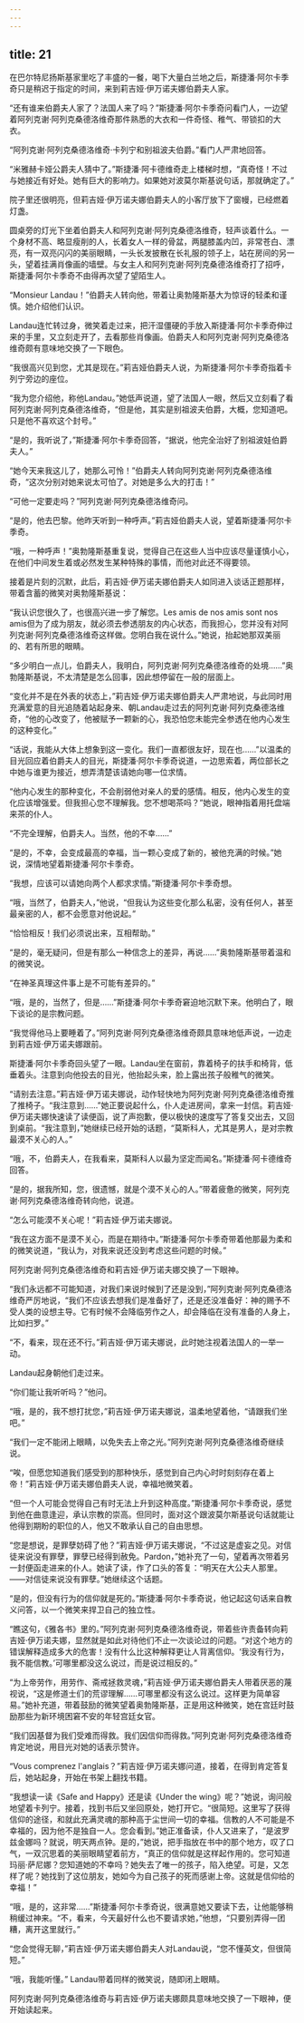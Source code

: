 ```yaml
---
---
---
```

title: 21
---




在巴尔特尼扬斯基家里吃了丰盛的一餐，喝下大量白兰地之后，斯捷潘·阿尔卡季奇只是稍迟于指定的时间，来到莉吉娅·伊万诺夫娜伯爵夫人家。

“还有谁来伯爵夫人家了？法国人来了吗？”斯捷潘·阿尔卡季奇问看门人，一边望着阿列克谢·阿列克桑德洛维奇那件熟悉的大衣和一件奇怪、稚气、带锁扣的大衣。

“阿列克谢·阿列克桑德洛维奇·卡列宁和别祖波夫伯爵。”看门人严肃地回答。

“米雅赫卡娅公爵夫人猜中了。”斯捷潘·阿卡德维奇走上楼梯时想，“真奇怪！不过与她接近有好处。她有巨大的影响力。如果她对波莫尔斯基说句话，那就确定了。”

院子里还很明亮，但莉吉娅·伊万诺夫娜伯爵夫人的小客厅放下了窗幔，已经燃着灯盏。

圆桌旁的灯光下坐着伯爵夫人和阿列克谢·阿列克桑德洛维奇，轻声谈着什么。一个身材不高、略显瘦削的人，长着女人一样的骨盆，两腿膝盖内凹，非常苍白、漂亮，有一双亮闪闪的美丽眼睛，一头长发披散在长礼服的领子上，站在房间的另一头，望着挂满肖像画的墙壁。与女主人和阿列克谢·阿列克桑德洛维奇打了招呼，斯捷潘·阿尔卡季奇不由得再次望了望陌生人。

“Monsieur Landau！”伯爵夫人转向他，带着让奥勃隆斯基大为惊讶的轻柔和谨慎。她介绍他们认识。

Landau连忙转过身，微笑着走过来，把汗湿僵硬的手放入斯捷潘·阿尔卡季奇伸过来的手里，又立刻走开了，去看那些肖像画。伯爵夫人和阿列克谢·阿列克桑德洛维奇颇有意味地交换了一下眼色。

“我很高兴见到您，尤其是现在。”莉吉娅伯爵夫人说，为斯捷潘·阿尔卡季奇指着卡列宁旁边的座位。

“我为您介绍他，称他Landau。”她低声说道，望了法国人一眼，然后又立刻看了看阿列克谢·阿列克桑德洛维奇，“但是他，其实是别祖波夫伯爵，大概，您知道吧。只是他不喜欢这个封号。”

“是的，我听说了，”斯捷潘·阿尔卡季奇回答，“据说，他完全治好了别祖波娃伯爵夫人。”

“她今天来我这儿了，她那么可怜！”伯爵夫人转向阿列克谢·阿列克桑德洛维奇，“这次分别对她来说太可怕了。对她是多么大的打击！”

“可他一定要走吗？”阿列克谢·阿列克桑德洛维奇问。

“是的，他去巴黎。他昨天听到一种呼声。”莉吉娅伯爵夫人说，望着斯捷潘·阿尔卡季奇。

“哦，一种呼声！”奥勃隆斯基重复说，觉得自己在这些人当中应该尽量谨慎小心，在他们中间发生着或必然发生某种特殊的事情，而他对此还不得要领。

接着是片刻的沉默，此后，莉吉娅·伊万诺夫娜伯爵夫人如同进入谈话正题那样，带着含蓄的微笑对奥勃隆斯基说：

“我认识您很久了，也很高兴进一步了解您。Les amis de nos amis sont nos amis但为了成为朋友，就必须去参透朋友的内心状态，而我担心，您并没有对阿列克谢·阿列克桑德洛维奇这样做。您明白我在说什么。”她说，抬起她那双美丽的、若有所思的眼睛。

“多少明白一点儿，伯爵夫人，我明白，阿列克谢·阿列克桑德洛维奇的处境……”奥勃隆斯基说，不太清楚是怎么回事，因此想停留在一般的层面上。

“变化并不是在外表的状态上，”莉吉娅·伊万诺夫娜伯爵夫人严肃地说，与此同时用充满爱意的目光追随着站起身来、朝Landau走过去的阿列克谢·阿列克桑德洛维奇，“他的心改变了，他被赋予一颗新的心，我恐怕您未能完全参透在他内心发生的这种变化。”

“话说，我能从大体上想象到这一变化。我们一直都很友好，现在也……”以温柔的目光回应着伯爵夫人的目光，斯捷潘·阿尔卡季奇说道，一边思索着，两位部长之中她与谁更为接近，想弄清楚该请她向哪一位求情。

“他内心发生的那种变化，不会削弱他对亲人的爱的感情。相反，他内心发生的变化应该增强爱。但我担心您不理解我。您不想喝茶吗？”她说，眼神指着用托盘端来茶的仆人。

“不完全理解，伯爵夫人。当然，他的不幸……”

“是的，不幸，会变成最高的幸福，当一颗心变成了新的，被他充满的时候。”她说，深情地望着斯捷潘·阿尔卡季奇。

“我想，应该可以请她向两个人都求求情。”斯捷潘·阿尔卡季奇想。

“哦，当然了，伯爵夫人，”他说，“但我认为这些变化那么私密，没有任何人，甚至最亲密的人，都不会愿意对他说起。”

“恰恰相反！我们必须说出来，互相帮助。”

“是的，毫无疑问，但是有那么一种信念上的差异，再说……”奥勃隆斯基带着温和的微笑说。

“在神圣真理这件事上是不可能有差异的。”

“哦，是的，当然了，但是……”斯捷潘·阿尔卡季奇窘迫地沉默下来。他明白了，眼下谈论的是宗教问题。

“我觉得他马上要睡着了。”阿列克谢·阿列克桑德洛维奇颇具意味地低声说，一边走到莉吉娅·伊万诺夫娜跟前。

斯捷潘·阿尔卡季奇回头望了一眼。Landau坐在窗前，靠着椅子的扶手和椅背，低垂着头。注意到向他投去的目光，他抬起头来，脸上露出孩子般稚气的微笑。

“请别去注意。”莉吉娅·伊万诺夫娜说，动作轻快地为阿列克谢·阿列克桑德洛维奇推了推椅子。“我注意到……”她正要说起什么，仆人走进房间，拿来一封信。莉吉娅·伊万诺夫娜快速读了读便函，说了声抱歉，便以极快的速度写了答复交出去，又回到桌前。“我注意到，”她继续已经开始的话题，“莫斯科人，尤其是男人，是对宗教最漠不关心的人。”

“哦，不，伯爵夫人，在我看来，莫斯科人以最为坚定而闻名。”斯捷潘·阿卡德维奇回答。

“是的，据我所知，您，很遗憾，就是个漠不关心的人。”带着疲惫的微笑，阿列克谢·阿列克桑德洛维奇转向他，说道。

“怎么可能漠不关心呢！”莉吉娅·伊万诺夫娜说。

“我在这方面不是漠不关心，而是在期待中。”斯捷潘·阿尔卡季奇带着他那最为柔和的微笑说道，“我认为，对我来说还没到考虑这些问题的时候。”

阿列克谢·阿列克桑德洛维奇和莉吉娅·伊万诺夫娜交换了一下眼神。

“我们永远都不可能知道，对我们来说时候到了还是没到，”阿列克谢·阿列克桑德洛维奇严厉地说，“我们不应该去想我们是准备好了，还是还没准备好：神的赐予不受人类的设想主导。它有时候不会降临劳作之人，却会降临在没有准备的人身上，比如扫罗。”

“不，看来，现在还不行。”莉吉娅·伊万诺夫娜说，此时她注视着法国人的一举一动。

Landau起身朝他们走过来。

“你们能让我听听吗？”他问。

“哦，是的，我不想打扰您，”莉吉娅·伊万诺夫娜说，温柔地望着他，“请跟我们坐吧。”

“我们一定不能闭上眼睛，以免失去上帝之光。”阿列克谢·阿列克桑德洛维奇继续说。

“唉，但愿您知道我们感受到的那种快乐，感觉到自己内心时时刻刻存在着上帝！”莉吉娅·伊万诺夫娜伯爵夫人说，幸福地微笑着。

“但一个人可能会觉得自己有时无法上升到这种高度。”斯捷潘·阿尔卡季奇说，感觉到他在曲意逢迎，承认宗教的崇高。但同时，面对这个跟波莫尔斯基说句话就能让他得到期盼的职位的人，他又不敢承认自己的自由思想。

“您是想说，是罪孽妨碍了他？”莉吉娅·伊万诺夫娜说，“不过这是虚妄之见。对信徒来说没有罪孽，罪孽已经得到赦免。Pardon，”她补充了一句，望着再次带着另一封便函走进来的仆人。她读了读，作了口头的答复：“明天在大公夫人那里。——对信徒来说没有罪孽。”她继续这个话题。

“是的，但没有行为的信仰就是死的。”斯捷潘·阿尔卡季奇说，他记起这句话来自教义问答，以一个微笑来捍卫自己的独立性。

“瞧这句，《雅各书》里的。”阿列克谢·阿列克桑德洛维奇说，带着些许责备转向莉吉娅·伊万诺夫娜，显然就是如此对待他们不止一次谈论过的问题。“对这个地方的错误解释造成多大的危害！没有什么比这种解释更让人背离信仰。‘我没有行为，我不能信教。’可哪里都没这么说过，而是说过相反的。”

“为上帝劳作，用劳作、斋戒拯救灵魂，”莉吉娅·伊万诺夫娜伯爵夫人带着厌恶的蔑视说，“这是修道士们的荒谬理解……可哪里都没有这么说过。这样更为简单容易。”她补充道，带着鼓励的微笑望着奥勃隆斯基，正是用这种微笑，她在宫廷时鼓励那些为新环境困窘不安的年轻宫廷女官。

“我们因基督为我们受难而得救。我们因信仰而得救。”阿列克谢·阿列克桑德洛维奇肯定地说，用目光对她的话表示赞许。

“Vous comprenez l'anglais？”莉吉娅·伊万诺夫娜问道，接着，在得到肯定答复后，她站起身，开始在书架上翻找书籍。

“我想读一读《Safe and Happy》还是读《Under the wing》呢？”她说，询问般地望着卡列宁。接着，找到书后又坐回原处，她打开它。“很简短。这里写了获得信仰的途径，和就此充满灵魂的那种高于尘世间一切的幸福。信教的人不可能是不幸福的，因为他不是独自一人。您会看到。”她正准备读，仆人又进来了，“是波罗兹金娜吗？就说，明天两点钟。是的，”她说，把手指放在书中的那个地方，叹了口气，一双沉思着的美丽眼睛望着前方，“真正的信仰就是这样起作用的。您可知道玛丽·萨尼娜？您知道她的不幸吗？她失去了唯一的孩子，陷入绝望。可是，又怎样了呢？她找到了这位朋友，她如今为自己孩子的死而感谢上帝。这就是信仰给的幸福！”

“哦，是的，这非常……”斯捷潘·阿尔卡季奇说，很满意她又要读下去，让他能够稍稍缓过神来。“不，看来，今天最好什么也不要请求她，”他想，“只要别弄得一团糟，离开这里就行。”

“您会觉得无聊，”莉吉娅·伊万诺夫娜伯爵夫人对Landau说，“您不懂英文，但很简短。”

“哦，我能听懂。” Landau带着同样的微笑说，随即闭上眼睛。

阿列克谢·阿列克桑德洛维奇与莉吉娅·伊万诺夫娜颇具意味地交换了一下眼神，便开始读起来。
